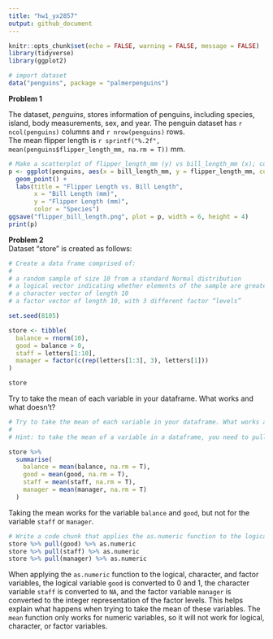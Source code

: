 ```yaml
---
title: "hw1_yx2857"
output: github_document
---
```


```r
knitr::opts_chunk$set(echo = FALSE, warning = FALSE, message = FALSE)
library(tidyverse)
library(ggplot2)
```


```r
# import dataset
data("penguins", package = "palmerpenguins")
```

**Problem 1**   

The dataset, _penguins_, stores information of penguins, including species, island, body measurements, sex, and year. The penguin dataset has `r ncol(penguins)` columns and `r nrow(penguins)` rows.  
The mean flipper length is `r sprintf("%.2f", mean(penguins$flipper_length_mm, na.rm = T))` mm.  



```r
# Make a scatterplot of flipper_length_mm (y) vs bill_length_mm (x); color points using the species variable
p <- ggplot(penguins, aes(x = bill_length_mm, y = flipper_length_mm, color = species)) +
  geom_point() +
  labs(title = "Flipper Length vs. Bill Length",
       x = "Bill Length (mm)",
       y = "Flipper Length (mm)",
       color = "Species")
ggsave("flipper_bill_length.png", plot = p, width = 6, height = 4)
print(p)
```

**Problem 2**  
Dataset "store" is created as follows:  
```r
# Create a data frame comprised of:
# 
# a random sample of size 10 from a standard Normal distribution
# a logical vector indicating whether elements of the sample are greater than 0
# a character vector of length 10
# a factor vector of length 10, with 3 different factor “levels”

set.seed(8105)

store <- tibble(
  balance = rnorm(10),
  good = balance > 0,
  staff = letters[1:10],
  manager = factor(c(rep(letters[1:3], 3), letters[1]))
)

store

```

Try to take the mean of each variable in your dataframe. What works and what doesn’t?  
```r
# Try to take the mean of each variable in your dataframe. What works and what doesn’t?
# 
# Hint: to take the mean of a variable in a dataframe, you need to pull the variable out of the dataframe. Try loading the tidyverse and using the pull function.

store %>% 
  summarise(
    balance = mean(balance, na.rm = T),
    good = mean(good, na.rm = T),
    staff = mean(staff, na.rm = T),
    manager = mean(manager, na.rm = T)
  )

```

Taking the mean works for the variable `balance` and `good`, but not for the variable `staff` or `manager`.  

```r
# Write a code chunk that applies the as.numeric function to the logical, character, and factor variables (please show this chunk but not the output). What happens, and why? Does this help explain what happens when you try to take the mean?
store %>% pull(good) %>% as.numeric
store %>% pull(staff) %>% as.numeric
store %>% pull(manager) %>% as.numeric
```

When applying the `as.numeric` function to the logical, character, and factor variables, the logical variable `good` is converted to 0 and 1, the character variable `staff` is converted to `NA`, and the factor variable `manager` is converted to the integer representation of the factor levels. This helps explain what happens when trying to take the mean of these variables. The `mean` function only works for numeric variables, so it will not work for logical, character, or factor variables.

